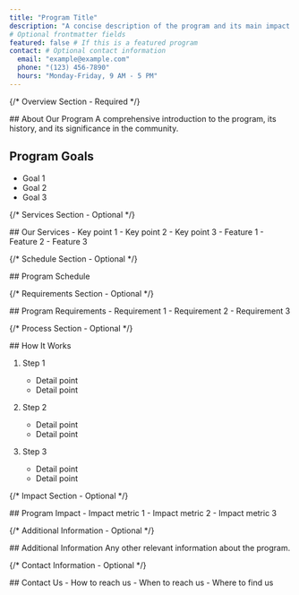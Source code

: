 ```yaml
---
title: "Program Title"
description: "A concise description of the program and its main impact."
# Optional frontmatter fields
featured: false # If this is a featured program
contact: # Optional contact information
  email: "example@example.com"
  phone: "(123) 456-7890"
  hours: "Monday-Friday, 9 AM - 5 PM"
---
```



{/* Overview Section - Required */}

<Section type="full">
## About Our Program
A comprehensive introduction to the program, its history, and its significance in the community.

## Program Goals
- Goal 1
- Goal 2
- Goal 3
</Section>

{/* Services Section - Optional */}

<Section type="services">
## Our Services

<ServiceCard title="Primary Service">
- Key point 1
- Key point 2
- Key point 3
</ServiceCard>

<ServiceCard title="Additional Service">
- Feature 1
- Feature 2
- Feature 3
</ServiceCard>
</Section>

{/* Schedule Section - Optional */}

<Section type="schedule">
  ## Program Schedule
  <Schedule
    sections={[
      {
        title: "Service Hours",
        items: [
          { days: "Monday-Friday", hours: "9:00 AM - 5:00 PM" },
          { days: "Saturday", hours: "10:00 AM - 2:00 PM" },
        ],
      },
      {
        title: "Special Services",
        items: [
          {
            days: "Tuesday",
            hours: "1:00 PM - 3:00 PM",
            location: "Main Office",
          },
        ],
      },
    ]}
  />
</Section>

{/* Requirements Section - Optional */}

<Section type="full">
## Program Requirements
- Requirement 1
- Requirement 2
- Requirement 3
</Section>

{/* Process Section - Optional */}

<Section type="grid">
## How It Works

1. Step 1
   - Detail point
   - Detail point

2. Step 2
   - Detail point
   - Detail point

3. Step 3
   - Detail point
   - Detail point
</Section>

{/* Impact Section - Optional */}

<Section type="bordered">
## Program Impact
- Impact metric 1
- Impact metric 2
- Impact metric 3
</Section>

{/* Additional Information - Optional */}

<Section type="additional">
## Additional Information
Any other relevant information about the program.
</Section>

{/* Contact Information - Optional */}

<Section type="full">
## Contact Us
- How to reach us
- When to reach us
- Where to find us
</Section>
